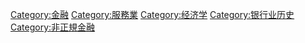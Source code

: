 [[Category:金融|Category:金融]]
[[Category:服務業|Category:服務業]]
[[Category:经济学|Category:经济学]]
[[Category:银行业历史|Category:银行业历史]]
[[Category:非正規金融|Category:非正規金融]]